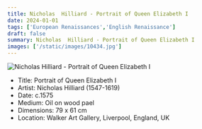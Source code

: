 ```yaml
---
title: Nicholas  Hilliard - Portrait of Queen Elizabeth I
date: 2024-01-01
tags: ['European Renaissances','English Renaissance']
draft: false
summary: Nicholas  Hilliard - Portrait of Queen Elizabeth I
images: ['/static/images/10434.jpg']
---
```


![Nicholas  Hilliard - Portrait of Queen Elizabeth I](/static/images/10434.jpg)

* Title: Portrait of Queen Elizabeth I
* Artist: Nicholas  Hilliard (1547-1619)
* Date: c.1575
* Medium: Oil on wood pael
* Dimensions: 79 x 61 cm
* Location: Walker Art Gallery, Liverpool, England, UK


